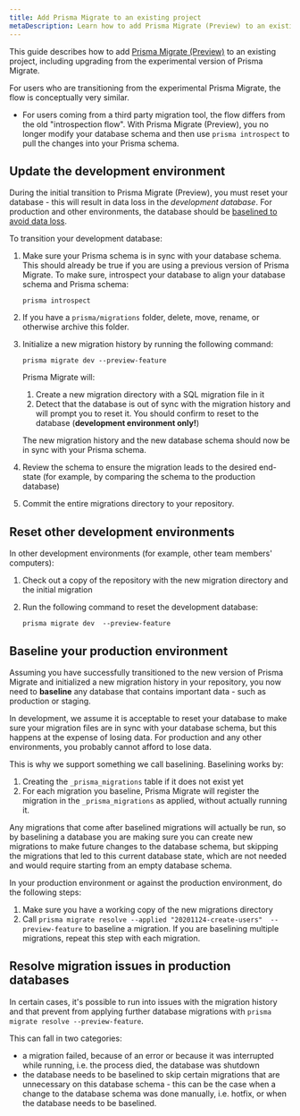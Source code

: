 ```yaml
---
title: Add Prisma Migrate to an existing project
metaDescription: Learn how to add Prisma Migrate (Preview) to an existing project.
---
```


<TopBlock>

This guide describes how to add [Prisma Migrate (Preview)](../../concepts/components/prisma-migrate) to an existing project, including upgrading from the experimental version of Prisma Migrate.

For users who are transitioning from the experimental Prisma Migrate, the flow is conceptually very similar.
* For users coming from a third party migration tool, the flow differs from the old "introspection flow". With Prisma Migrate (Preview), you no longer modify your database schema and then use `prisma introspect` to pull the changes into your Prisma schema.

</TopBlock>

## Update the development environment

During the initial transition to Prisma Migrate (Preview), you must reset your database - this will result in data loss in the _development database_. For production and other environments, the database should be [baselined to avoid data loss](#baseline-your-production-environment).

To transition your development database:

1. Make sure your Prisma schema is in sync with your database schema. This should already be true if you are using a previous version of Prisma Migrate. To make sure, introspect your database to align your database schema and Prisma schema:

    ```
    prisma introspect
    ```

1. If you have a `prisma/migrations` folder, delete, move, rename, or otherwise archive this folder.

1. Initialize a new migration history by running the following command:

    ```terminal
    prisma migrate dev --preview-feature
    ```

    Prisma Migrate will:

    1. Create a new migration directory with a SQL migration file in it
    1. Detect that the database is out of sync with the migration history and will prompt you to reset it. You should confirm to reset to the database (**development environment only!**)

    The new migration history and the new database schema should now be in sync with your Prisma schema.

1. Review the schema to ensure the migration leads to the desired end-state (for example, by comparing the schema to the production database)

1. Commit the  entire migrations directory to your repository.

## Reset other development environments

In other development environments (for example, other team members' computers):

1. Check out a copy of the repository with the new migration directory and the initial migration
2. Run the following command to reset the development database:

   ```terminal
   prisma migrate dev  --preview-feature
   ```

## Baseline your production environment

Assuming you have successfully transitioned to the new version of Prisma Migrate and initialized a new migration history in your repository, you now need to **baseline** any database that contains important data - such as production or staging.

In development, we assume it is acceptable to reset your database to make sure your migration files are in sync with your database schema, but this happens at the expense of losing data. For production and any other environments, you probably cannot afford to lose data.

This is why we support something we call baselining. Baselining works by:

1. Creating the `_prisma_migrations` table if it does not exist yet
2. For each migration you baseline, Prisma Migrate will register the migration in the `_prisma_migrations` as applied, without actually running it.

Any migrations that come after baselined migrations will actually be run, so by baselining a database you are making sure you can create new migrations to make future changes to the database schema, but skipping the migrations that led to this current database state, which are not needed and would require starting from an empty database schema.

In your production environment or against the production environment, do the following steps:

1. Make sure you have a working copy of the new migrations directory
2. Call `prisma migrate resolve --applied "20201124-create-users"  --preview-feature` to baseline a migration. If you are baselining multiple migrations, repeat this step with each migration.

## Resolve migration issues in production databases

In certain cases, it's possible to run into issues with the migration history and that prevent  from applying further database migrations with `prisma migrate resolve --preview-feature`.

This can fall in two categories:

- a migration failed, because of an error or because it was interrupted while running, i.e. the process died, the database was shutdown
- the database needs to be baselined to skip certain migrations that are unnecessary on this database schema - this can be the case when a change to the database schema was done manually, i.e. hotfix, or when the database needs to be baselined.